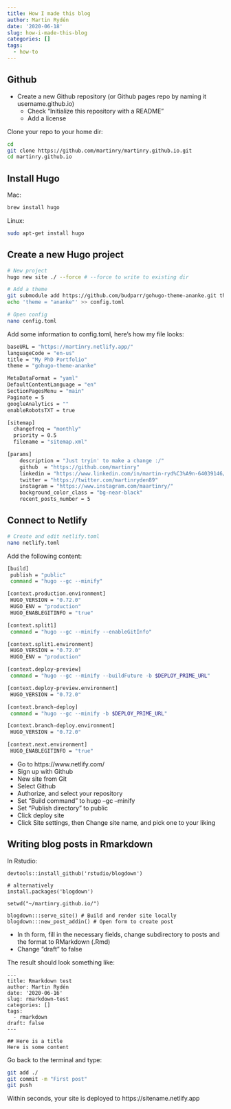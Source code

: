 ```yaml
---
title: How I made this blog
author: Martin Rydén
date: '2020-06-18'
slug: how-i-made-this-blog
categories: []
tags:
  - how-to
---
```


## Github

- Create a new Github repository (or Github pages repo by naming it username.github.io)
	- Check "Initialize this repository with a README"
	- Add a license

Clone your repo to your home dir:
```bash
cd
git clone https://github.com/martinry/martinry.github.io.git
cd martinry.github.io
```


## Install Hugo
Mac:
```bash
brew install hugo
```

Linux:
```bash
sudo apt-get install hugo
```

## Create a new Hugo project 
```bash
# New project
hugo new site ./ --force # --force to write to existing dir

# Add a theme
git submodule add https://github.com/budparr/gohugo-theme-ananke.git themes/ananke
echo 'theme = "ananke"' >> config.toml

# Open config
nano config.toml

```
Add some information to config.toml, here's how my file looks:

```bash
baseURL = "https://martinry.netlify.app/"
languageCode = "en-us"
title = "My PhD Portfolio"
theme = "gohugo-theme-ananke"

MetaDataFormat = "yaml"
DefaultContentLanguage = "en"
SectionPagesMenu = "main"
Paginate = 5
googleAnalytics = ""
enableRobotsTXT = true

[sitemap]
  changefreq = "monthly"
  priority = 0.5
  filename = "sitemap.xml"

[params]
    description = "Just tryin' to make a change :/"
    github  = "https://github.com/martinry"
    linkedin = "https://www.linkedin.com/in/martin-ryd%C3%A9n-64039146/"
    twitter = "https://twitter.com/martinryden89"
    instagram = "https://www.instagram.com/maartinry/"
    background_color_class = "bg-near-black"
	recent_posts_number = 5
```


## Connect to Netlify
```bash
# Create and edit netlify.toml
nano netlify.toml
```
Add the following content:

```bash
[build]
 publish = "public"
 command = "hugo --gc --minify"

[context.production.environment]
 HUGO_VERSION = "0.72.0"
 HUGO_ENV = "production"
 HUGO_ENABLEGITINFO = "true"

[context.split1]
 command = "hugo --gc --minify --enableGitInfo"

[context.split1.environment]
 HUGO_VERSION = "0.72.0"
 HUGO_ENV = "production"

[context.deploy-preview]
 command = "hugo --gc --minify --buildFuture -b $DEPLOY_PRIME_URL"

[context.deploy-preview.environment]
 HUGO_VERSION = "0.72.0"

[context.branch-deploy]
 command = "hugo --gc --minify -b $DEPLOY_PRIME_URL"

[context.branch-deploy.environment]
 HUGO_VERSION = "0.72.0"

[context.next.environment]
 HUGO_ENABLEGITINFO = "true"
 ```

- Go to https://www.netlify.com/
- Sign up with Github
- New site from Git
- Select Github
- Authorize, and select your repository
- Set "Build command" to hugo --gc --minify
- Set "Publish directory" to public
- Click deploy site
- Click Site settings, then Change site name, and pick one to your liking

## Writing blog posts in Rmarkdown
In Rstudio:
```Rscript
devtools::install_github('rstudio/blogdown')

# alternatively
install.packages('blogdown')

setwd("~/martinry.github.io/")

blogdown:::serve_site() # Build and render site locally
blogdown:::new_post_addin() # Open form to create post

```

- In th form, fill in the necessary fields, change subdirectory to posts and the format to RMarkdown (.Rmd)
- Change "draft" to false

The result should look something like:

```Rscript
---
title: Rmarkdown test
author: Martin Rydén
date: '2020-06-16'
slug: rmarkdown-test
categories: []
tags:
  - rmarkdown
draft: false
---
	
## Here is a title
Here is some content
```

Go back to the terminal and type:
```bash
git add ./
git commit -m "First post"
git push
```

Within seconds, your site is deployed to 
https://sitename.netlify.app
